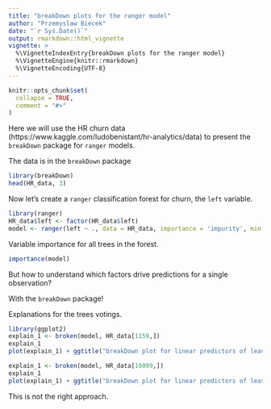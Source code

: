 ```yaml
---
title: "breakDown plots for the ranger model"
author: "Przemyslaw Biecek"
date: "`r Sys.Date()`"
output: rmarkdown::html_vignette
vignette: >
  %\VignetteIndexEntry{breakDown plots for the ranger model}
  %\VignetteEngine{knitr::rmarkdown}
  %\VignetteEncoding{UTF-8}
---
```


```r
knitr::opts_chunk$set(
  collapse = TRUE,
  comment = "#>"
)
```

Here we will use the HR churn data  (https://www.kaggle.com/ludobenistant/hr-analytics/data) to present the `breakDown` package for `ranger` models.

The data is in the `breakDown` package

```r
library(breakDown)
head(HR_data, 3)
```

Now let's create a `ranger` classification forest for churn, the `left` variable.

```r
library(ranger)
HR_data$left <- factor(HR_data$left)
model <- ranger(left ~ ., data = HR_data, importance = 'impurity', min.node.size = 10)
```

Variable importance for all trees in the forest.

```r
importance(model)
```

But how to understand which factors drive predictions for a single observation? 

With the `breakDown` package!

Explanations for the trees votings.

```r
library(ggplot2)
explain_1 <- broken(model, HR_data[1159,])
explain_1
plot(explain_1) + ggtitle("breakDown plot for linear predictors of leaving the company")+ scale_y_continuous( limits = c(0,1), name = "fraction of trees", expand = c(0.1,0.1))

explain_1 <- broken(model, HR_data[10099,])
explain_1
plot(explain_1) + ggtitle("breakDown plot for linear predictors of leaving the company")+ scale_y_continuous( limits = c(0,1), name = "fraction of trees", expand = c(0.1,0.1))
```

This is not the right approach.
